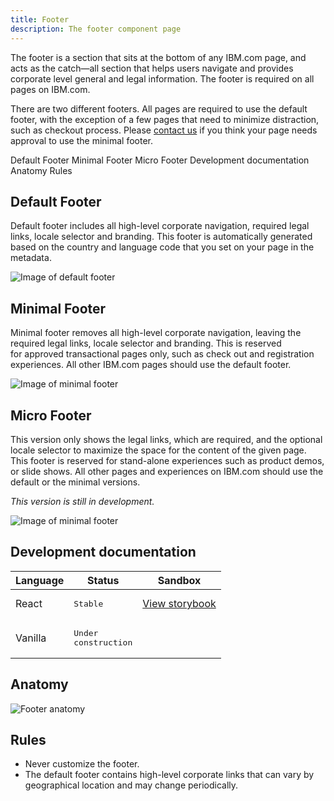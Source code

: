 ```yaml
---
title: Footer
description: The footer component page
---
```


<PageDescription>

The footer is a section that sits at the bottom of any IBM.com page, and acts as the catch&mdash;all section that helps users navigate and provides corporate level general and legal information. The footer is required on all pages on IBM.com.

There are two different footers. All pages are required to use the default footer, with the exception of a few pages that need to minimize distraction, such as checkout process. Please [contact us](https://cognitive-app.slack.com/archives/C2PLX8GQ6) if you think your page needs approval to use the minimal footer. 

</PageDescription>

<AnchorLinks>

<AnchorLink>Default Footer</AnchorLink>
<AnchorLink>Minimal Footer</AnchorLink>
<AnchorLink>Micro Footer</AnchorLink>
<AnchorLink>Development documentation</AnchorLink>
<AnchorLink>Anatomy</AnchorLink>
<AnchorLink>Rules</AnchorLink>

</AnchorLinks>

## Default Footer
Default footer includes all high-level corporate navigation, required legal links, locale selector and branding. This footer is automatically generated based on the country and language code that you set on your page in the metadata.

![Image of default footer](../../images/component/footer/Footer_Demo_Default.jpg)

## Minimal Footer
Minimal footer removes all high-level corporate navigation, leaving the required legal links, locale selector and branding. This is reserved for approved transactional pages only, such as check out and registration experiences. All other IBM.com pages should use the default footer.

![Image of minimal footer](../../images/component/footer/Footer_Demo_Minimal.jpg)

## Micro Footer
This version only shows the legal links, which are required, and the optional locale selector to maximize the space for the content of the given page. This footer is reserved for stand-alone experiences such as product demos, or slide shows. All other pages and experiences on IBM.com should use the default or the minimal versions.

_This version is still in development._

![Image of minimal footer](../../images/component/footer/Footer_Demo_Micro.jpg)

## Development documentation

| Language      | Status        | Sandbox                                                                              |
| ------------- | -----------   | ------------------------------------------------------------------------             |
| React         | <div><span class="bx--tag bx--tag--green"><pre>Stable</pre></span></div>        | [View storybook](https://ibmdotcom-react.mybluemix.net/?path=/story/components-footer--default)     |
| Vanilla       | <div><span class="bx--tag bx--tag--cool-gray"><pre>Under construction</pre></span></div>  |

## Anatomy 
![Footer anatomy](../../images/component/footer/Footer_anatomy.jpg)

## Rules

* Never customize the footer. 
* The default footer contains high-level corporate links that can vary by geographical location and may change periodically. 
